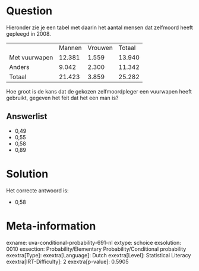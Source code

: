 Question
========

Hieronder zie je een tabel met daarin het aantal mensen dat zelfmoord
heeft gepleegd in 2008.

  --------------- -------- --------- --------
                  Mannen   Vrouwen   Totaal
  Met vuurwapen   12.381   1.559     13.940
  Anders          9.042    2.300     11.342
  Totaal          21.423   3.859     25.282
  --------------- -------- --------- --------

Hoe groot is de kans dat de gekozen zelfmoordpleger een vuurwapen heeft
gebruikt, gegeven het feit dat het een man is?

Answerlist
----------

* 0,49
* 0,55
* 0,58
* 0,89

Solution
========

Het correcte antwoord is: 

* 0,58

Meta-information
================
exname: uva-conditional-probability-691-nl
extype: schoice
exsolution: 0010
exsection: Probability/Elementary Probability/Conditional probability
exextra[Type]: 
exextra[Language]: Dutch
exextra[Level]: Statistical Literacy
exextra[IRT-Difficulty]: 2
exextra[p-value]: 0.5905
